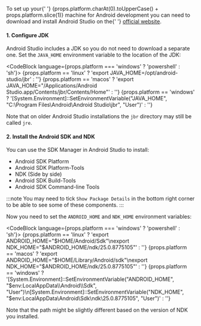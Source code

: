 
<p>
  To set up your{' '}
  {props.platform.charAt(0).toUpperCase() + props.platform.slice(1)} machine for
  Android development you can need to download and install Android Studio on the{' '}
  <a href="https://developer.android.com/studio">official website</a>.
</p>

#### 1. Configure JDK

Android Studio includes a JDK so you do not need to download a separate one. Set the `JAVA_HOME` environment variable to the location of the JDK:

<CodeBlock language={props.platform === 'windows' ? 'powershell' : 'sh'}>
  {props.platform == 'linux' ? 'export JAVA_HOME=/opt/android-studio/jbr' : ''}
  {props.platform == 'macos'
    ? 'export JAVA_HOME="/Applications/Android Studio.app/Contents/jbr/Contents/Home"'
    : ''}
  {props.platform == 'windows'
    ? '[System.Environment]::SetEnvironmentVariable("JAVA_HOME", "C:\\Program Files\\Android\\Android Studio\\jbr", "User")'
    : ''}
</CodeBlock>

Note that on older Android Studio installations the `jbr` directory may still be called `jre`.

#### 2. Install the Android SDK and NDK

You can use the SDK Manager in Android Studio to install:

- Android SDK Platform
- Android SDK Platform-Tools
- NDK (Side by side)
- Android SDK Build-Tools
- Android SDK Command-line Tools

:::note
You may need to tick `Show Package Details` in the bottom right corner to be able to see some of these components.
:::

Now you need to set the `ANDROID_HOME` and `NDK_HOME` environment variables:

<CodeBlock language={props.platform === 'windows' ? 'powershell' : 'sh'}>
  {props.platform == 'linux'
    ? 'export ANDROID_HOME="$HOME/Android/Sdk"\nexport NDK_HOME="$ANDROID_HOME/ndk/25.0.8775105"'
    : ''}
  {props.platform == 'macos'
    ? 'export ANDROID_HOME="$HOME/Library/Android/sdk"\nexport NDK_HOME="$ANDROID_HOME/ndk/25.0.8775105"'
    : ''}
  {props.platform == 'windows'
    ? '[System.Environment]::SetEnvironmentVariable("ANDROID_HOME", "$env:LocalAppData\\Android\\Sdk", "User")\n[System.Environment]::SetEnvironmentVariable("NDK_HOME", "$env:LocalAppData\\Android\\Sdk\\ndk\\25.0.8775105", "User")'
    : ''}
</CodeBlock>

Note that the path might be slightly different based on the version of NDK you installed.
